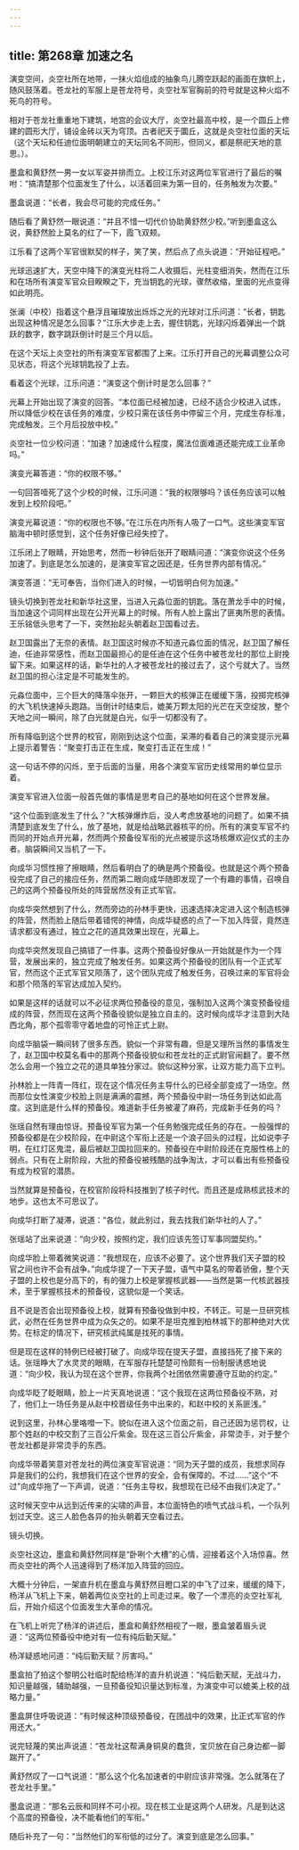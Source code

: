 ```yaml
---
---
---
```

title: 第268章 加速之名
---



演变空间，炎空社所在地带，一抹火焰组成的抽象鸟儿腾空跃起的画面在旗帜上，随风鼓荡着。苍龙社的军服上是苍龙符号，炎空社军官胸前的符号就是这种火焰不死鸟的符号。

相对于苍龙社重重地下建筑，地宫的会议大厅，炎空社最高中校，是一个圆丘上修建的圆形大厅，铺设金砖以天为穹顶。古者祀天于圜丘，这就是炎空社位面的天坛（这个天坛和任迪位面明朝建立的天坛同名不同形，但同义，都是祭祀天地的意思。）。

墨盒和黄舒然一男一女以军姿并排而立。上校江乐对这两位军官进行了最后的嘱咐：“搞清楚那个位面发生了什么，以活着回来为第一目的，任务触发为次要。”

墨盒说道：“长者，我会尽可能的完成任务。”

随后看了黄舒然一眼说道：“并且不惜一切代价协助黄舒然少校。”听到墨盒这么说，黄舒然脸上莫名的红了一下，霞飞双颊。

江乐看了这两个军官很默契的样子，笑了笑，然后点了点头说道：“开始征程吧。”

光球迅速扩大，天空中降下的演变光柱将二人收摄后，光柱变细消失，然而在江乐和在场所有演变军官众目睽睽之下，充当钥匙的光球，骤然收缩，里面的光点变得如此明亮。

张澜（中校）指着这个悬浮且璀璨放出烁烁之光的光球对江乐问道：“长者，钥匙出现这种情况是怎么回事？”江乐大步走上去，握住钥匙，光球闪烁着弹出一个跳跃的数字，数字跳跃倒计时是三个月以后。

在这个天坛上炎空社的所有演变军官都围了上来。江乐打开自己的光幕调整公众可见状态，将这个光球钥匙投了上去。

看着这个光球，江乐问道：“演变这个倒计时是怎么回事？”

光幕上开始出现了演变的回答。“本位面已经被加速，已经不适合少校进入试炼，所以降低少校在该任务的难度，少校只需在该任务中停留三个月，完成生存标准，完成触发。三个月后投放中校。”

炎空社一位少校问道：“加速？加速成什么程度，魔法位面难道还能完成工业革命吗。”

演变光幕答道：“你的权限不够。”

一句回答噎死了这个少校的时候，江乐问道：“我的权限够吗？该任务应该可以触发到上校阶段吧。”

演变光幕说道：“你的权限也不够。”在江乐在内所有人吸了一口气。这些演变军官脑海中顿时感觉到，这个任务好像已经失控了。

江乐闭上了眼睛，开始思考，然而一秒钟后张开了眼睛问道：“演变你说这个任务加速了。到底是怎么加速的，是演变军官之因还是，任务世界内部有情况。”

演变答道：“无可奉告，当你们进入的时候，一切皆明白何为加速。”

镜头切换到苍龙社和新华社这里，当进入元淼位面的钥匙。落在萧龙手中的时候，当加速这个词同样出现在公开光幕上的时候。所有人脸上露出了匪夷所思的表情。王乐铭低头思考了一下，突然抬起头朝着赵卫国看过去。

赵卫国露出了无奈的表情。赵卫国这时候亦不知道元淼位面的情况，赵卫国了解任迪，任迪非常感性，而赵卫国最担心的是任迪在这个任务中被苍龙社的那位上尉挽留下来。如果这样的话，新华社的人才被苍龙社的接过去了，这个亏就大了。当然赵卫国的担心注定是不可能发生的。

元淼位面中，三个巨大的降落伞张开，一颗巨大的核弹正在缓缓下落，投掷完核弹的大飞机快速掉头跑路。当倒计时结束后，媲美万颗太阳的光芒在天空绽放，整个天地之间一瞬间，除了白光就是白光，似乎一切都没有了。

所有降临到这个世界的校官，刚刚到达这个位面，呆滞的看着自己的演变提示光幕上提示着警告：“聚变打击正在生成，聚变打击正在生成！”

这一句话不停的闪烁，至于后面的当量，用各个演变军官历史线常用的单位显示着。

演变军官进入位面一般首先做的事情是思考自己的基地如何在这个世界发展。

“这个位面到底发生了什么？”大核弹爆炸后，没人考虑放基地的问题了。如果不搞清楚到底发生了什么，放了基地，就是给战略武器核平的份。所有的演变军官不约而同的开始点开光幕，然而两个预备役军衔的光点被提示这场核爆欢迎仪式的主办者。脑袋瞬间又当机了一下。

向成华习惯性擦了擦眼睛，然后看明白了的确是两个预备役。也就是这个两个预备役完成了自己的接应任务，然而第二眼向成华随即发现了一个有趣的事情，召唤自己的这两个预备役所处的阵营居然没有正式军官。

向成华突然想到了什么，然而旁边的孙林手更快，迅速选择决定进入这个制造核弹的阵营，然而脸上随后带着错愕的神情，向成华疑惑的点了一下加入阵营，竟然连请求都没有通过，独立之花的道具效果出现在，光幕上。

向成华突然发现自己搞错了一件事。这两个预备役好像从一开始就是作为一个阵营，发展出来的，独立完成了触发任务。如果这两个预备役的团队有一个正式军官，然而这个正式军官又陨落了，这个团队完成了触发任务，召唤过来的军官将会和那个陨落的军官达成加入契约。

如果是这样的话就可以不必征求两位预备役的意见，强制加入这两个演变预备役组成的阵营，然而现在这两个预备役貌似是独立自主的。这时候向成华才注意到大陆西北角，那个孤零零守着地盘的可怜正式上尉。

向成华脑袋一瞬间转了很多东西。貌似一个非常有趣，但是又理所当然的事情发生了，赵卫国中校莫名看中的那两个预备役貌似和苍龙社的正式尉官闹翻了。要不然怎么会用一个独立之花的道具单独分家过。貌似这种分家，让双方能力高下立判。

孙林脸上一阵青一阵红，现在这个情况任务主导什么的已经全部变成了一场空。然而那位女性演变少校脸上则是满满的震撼，两个预备役中尉一场任务到达如此高度。这到底是什么样的预备役。难道新手任务被灌了麻药，完成新手任务的吗？

张瑶自然有理由惊讶。预备役军官为第一个任务勉强完成任务的存在。一般强悍的预备役都是在少校阶段，在中尉这个军衔上还是一个浪子回头的过程，比如说李子明，在红灯区鬼混，最后被赵卫国拉回来的。预备役在中尉阶段还在克服性格上的弱点。只有在上尉阶段，大批的预备役被残酷的战争淘汰，才可以看出有些预备役有成为校官的潜质。

当然就算是预备役，在校官阶段将科技推到了核子时代。而且还是成熟核武技术的地步。这也太不可思议了。

向成华打断了凝滞，说道：“各位，就此别过，我去找我们新华社的人了。”

张瑶站了出来说道：“向少校，按照约定，我们应该先签订军事同盟契约。”

向成华脸上带着微笑说道：“我想现在，应该不必要了。这个世界我们天子盟的校官之间也许不会有战争。”向成华提了一下天子盟，语气中莫名的带着骄傲，整个天子盟的上校也是分高下的，有的强力上校是掌握核武器——当然是第一代核武器技术，至于掌握核技术的预备役，这貌似是一个笑话。

且不说是否会出现预备役上校，就算有预备役做到中校，不转正。可是一旦研究核武，必然在任务世界中成为众矢之的。如果不是坦克推到柏林城下的那种绝对大优势。在标定的情况下，研究核武纯属是找死的事情。

但是现在这样的特例已经被打破了。向成华现在提天子盟，直接挡死了接下来的话。张瑶睁大了水灵灵的眼睛，在军服存托楚楚可怜颇有一份制服诱惑地说道：“向少校，我认为现在这个世界，你我两个社团依然需要遵守互助的约定。”

向成华眨了眨眼睛，脸上一片天真地说道：“这个我现在这两位预备役不熟，对了，他们上一场任务是从赵中校晋级任务中出来的，和赵中校的关系匪浅。”

说到这里，孙林心里咯噔一下。貌似在进入这个位面之前，自己还因为惩罚权，让那个姓赵的中校交割了三百公斤紫金。现在这三百公斤紫金，非常烫手，对于整个苍龙社都是非常烫手的东西。

向成华带着笑意对苍龙社的两位演变军官说道：“同为天子盟的成员，我想求同存异是我们的公约，我想我们在这个世界的安全，会有保障的。不过……”这个“不过”向成华拖了一下声调，说道：“任务主导权，我想现在已经不由我们决定了。”

这时候天空中从远到近传来的尖啸的声音，本位面特色的喷气式战斗机，一个队列划过天空。这三人脸色各异的抬头朝着天空看过去。

镜头切换。

炎空社这边，墨盒和黄舒然同样是“卧咧个大槽”的心情，迎接着这个入场惊喜。然而炎空社的两个人迅速得到了杨洋加入阵营的回应。

大概十分钟后，一架直升机在墨盒与黄舒然目瞪口呆的中飞了过来，缓缓的降下，杨洋从飞机上下来，朝着两位炎空社的上司走过来。敬了一个漂亮的炎空社军礼后，开始介绍这个位面发生大革命的情况。

在飞机上听完了杨洋的讲述后，墨盒和黄舒然相视了一眼，墨盒皱着眉头说道：“这两位预备役中绝对有一位有纯后勤天赋。”

杨洋疑惑地问道：“纯后勤天赋？厉害吗。”

墨盒拍了拍这个黎明公社临时配给杨洋的直升机说道：“纯后勤天赋，无战斗力，知识量越强，辅助越强，一旦预备役知识量达到标准，为演变中可以媲美上校的战略力量。”

墨盒屏住呼吸说道：“有时候这种顶级预备役，在团战中的效果，比正式军官的作用还大。”

说完轻蔑的笑出声说道：“苍龙社这帮满身铜臭的蠢货，宝贝放在自己身边都一脚踹开了。”

黄舒然叹了一口气说道：“那么这个化名加速者的中尉应该非常强。怎么就落在了苍龙社手里。”

墨盒说道：“那名云辰和同样不可小视。现在核工业是这两个人研发。凡是到达这个高度的预备役，决不能看他们的军衔。”

随后补充了一句：“当然他们的军衔低的过分了。演变到底是怎么回事。”